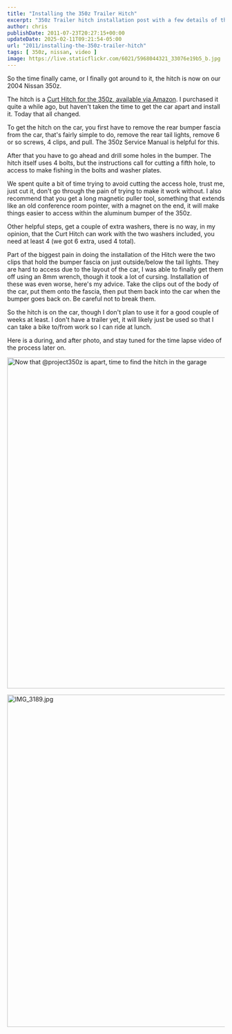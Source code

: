 ```yaml
---
title: "Installing the 350z Trailer Hitch"
excerpt: "350z Trailer hitch installation post with a few details of the process. A trailer hitch is useful to tow a tire trailer, or even a bike rack!"
author: chris
publishDate: 2011-07-23T20:27:15+00:00
updateDate: 2025-02-11T09:21:54-05:00
url: "2011/installing-the-350z-trailer-hitch"
tags: [ 350z, nissan, video ]
image: https://live.staticflickr.com/6021/5968044321_33076e19b5_b.jpg
---
```


<YouTubeEmbed videoId="ISWWwr0KpRc" title="Installing the 350z Trailer Hitch" publishDate="2011-07-23T20:27:15+00:00" description="Time lapse video of installing a 350z trailer hitch" />

So the time finally came, or I finally got around to it, the hitch is now on our 2004 Nissan 350z.

The hitch is a [Curt Hitch for the 350z, available via Amazon](https://www.amazon.com/gp/product/B000BROASA?ie=UTF8&tag=chrishammondc-20&linkCode=as2&camp=1789&creative=390957&creativeASIN=B000BROASA). I purchased it quite a while ago, but haven't taken the time to get the car apart and install it. Today that all changed.

To get the hitch on the car, you first have to remove the rear bumper fascia from the car, that's fairly simple to do, remove the rear tail lights, remove 6 or so screws, 4 clips, and pull. The 350z Service Manual is helpful for this.

After that you have to go ahead and drill some holes in the bumper. The hitch itself uses 4 bolts, but the instructions call for cutting a fifth hole, to access to make fishing in the bolts and washer plates.

We spent quite a bit of time trying to avoid cutting the access hole, trust me, just cut it, don't go through the pain of trying to make it work without. I also recommend that you get a long magnetic puller tool, something that extends like an old conference room pointer, with a magnet on the end, it will make things easier to access within the aluminum bumper of the 350z.

Other helpful steps, get a couple of extra washers, there is no way, in my opinion, that the Curt Hitch can work with the two washers included, you need at least 4 (we got 6 extra, used 4 total).

Part of the biggest pain in doing the installation of the Hitch were the two clips that hold the bumper fascia on just outside/below the tail lights. They are hard to access due to the layout of the car, I was able to finally get them off using an 8mm wrench, though it took a lot of cursing. Installation of these was even worse, here's my advice. Take the clips out of the body of the car, put them onto the fascia, then put them back into the car when the bumper goes back on. Be careful not to break them.

So the hitch is on the car, though I don't plan to use it for a good couple of weeks at least. I don't have a trailer yet, it will likely just be used so that I can take a bike to/from work so I can ride at lunch.

Here is a during, and after photo, and stay tuned for the time lapse video of the process later on.

<a data-flickr-embed="true" href="https://www.flickr.com/photos/chammond/5967231711/in/photostream/" title="Now that @project350z is apart, time to find the hitch in the garage"><img src="https://live.staticflickr.com/6013/5967231711_f7e2b9e4f1_b.jpg" width="1024" height="765" alt="Now that @project350z is apart, time to find the hitch in the garage"/></a><script async src="//embedr.flickr.com/assets/client-code.js" charset="utf-8"></script>

<a data-flickr-embed="true" href="https://www.flickr.com/photos/chammond/5968044321/" title="IMG_3189.jpg"><img src="https://live.staticflickr.com/6021/5968044321_33076e19b5_b.jpg" width="1024" height="768" alt="IMG_3189.jpg"/></a><script async src="//embedr.flickr.com/assets/client-code.js" charset="utf-8"></script>


